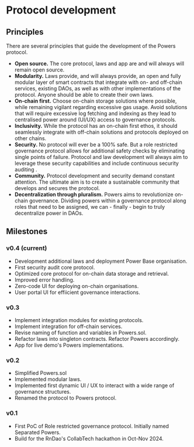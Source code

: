# Protocol development

## Principles

There are several principles that guide the development of the Powers protocol.

* **Open source.** The core protocol, laws and app are and will always will remain open source.
* **Modularity.** Laws provide, and will always provide, an open and fully modular layer of smart contracts that integrate with on- and off-chain services, existing DAOs, as well as with other implementations of the protocol. Anyone should be able to create their own laws.
* **On-chain first.** Choose on-chain storage solutions where possible, while remaining vigilant regarding excessive gas usage. Avoid solutions that will require excessive log fetching and indexing as they lead to centralised power around (UI/UX) access to governance protocols.  &#x20;
* **Inclusivity.** While the protocol has an on-chain first ethos, it should seamlessly integrate with off-chain solutions and protocols deployed on other chains.   &#x20;
* **Security.** No protocol will ever be a 100% safe. But a role restricted governance protocol allows for additional safety checks by eliminating single points of failure. Protocol and law development will always aim to leverage these security capabilities and include continuous security auditing .
* **Community.** Protocol development and security demand constant attention. The ultimate aim is to create a sustainable community that develops and secures the protocol.
* **Decentralization through pluralism.** Powers aims to revolutionize on-chain governance. Dividing powers within a governance protocol along roles that need to be assigned, we can - finally - begin to truly decentralize power in DAOs.

## Milestones

### v0.4 (current)

* Development additional laws and deployment Power Base organisation.
* First security audit core protocol.
* Optimized core protocol for on-chain data storage and retrieval.
* Improved error handling.
* Zero-code UI for deploying on-chain organisations.
* User portal UI for effiicient governance interactions.  

### v0.3 

* Implement integration modules for existing protocols. 
* Implement integration for off-chain services.
* Revise naming of function and variables in Powers.sol.
* Refactor laws into singleton contracts. Refactor Powers accordingly.
* App for live demo's Powers implementations.

### v0.2

* Simplified Powers.sol
* Implemented modular laws.
* Implemented first dynamic UI / UX to interact with a wide range of governance structures.
* Renamed the protocol to Powers protocol.

### v0.1

* First PoC of Role restricted governance protocol. Initially named Separated Powers.
* Build for the RnDao's CollabTech hackathon in Oct-Nov 2024.
